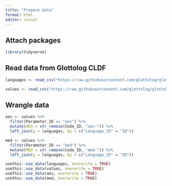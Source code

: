 ```yaml
---
title: "Prepare data"
format: html
editor: visual
---
```


## Attach packages

```r
library(tidyverse)
```

## Read data from Glottolog CLDF

```r
languages <- read_csv("https://raw.githubusercontent.com/glottolog/glottolog-cldf/c8eefe82b4c87f3c566a8e5181bacf714661e18e/cldf/languages.csv")

values <- read_csv("https://raw.githubusercontent.com/glottolog/glottolog-cldf/c8eefe82b4c87f3c566a8e5181bacf714661e18e/cldf/values.csv")
```

## Wrangle data

```r
aes <- values %>%
  filter(Parameter_ID == "aes") %>%
  mutate(AES = str_remove(Code_ID, "aes-")) %>%
  left_join(y = languages, by = c("Language_ID" = "ID"))

med <- values %>%
  filter(Parameter_ID == "med") %>%
  mutate(MED = str_remove(Code_ID, "med-")) %>%
  left_join(y = languages, by = c("Language_ID" = "ID"))
```

```r
usethis::use_data(languages, overwrite = TRUE)
usethis::use_data(values, overwrite = TRUE)
usethis::use_data(aes, overwrite = TRUE)
usethis::use_data(med, overwrite = TRUE)
```

